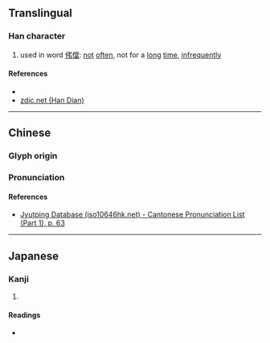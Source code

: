{{character info/new}}
==Translingual==

===Han character===
{{Han char|rn=9|rad=人|as=04|sn=6|four=27227|canj=ONL,XONL|ids=⿰亻弔}}

# used in word [[伄儅]]: [[not]] [[often]], not for a [[long]] [[time]], [[infrequently]]

====References====
* {{Han ref|kx=0095.090|dkj=00426|hdz=10127.010|uh=4F04|ud=20228|bh=C9B9|bd=51641}}
* [http://www.zdic.net/zd/zi/ZdicE4ZdicBCZdic84.htm zdic.net (Han Dian)]

----

==Chinese==
{{zh-forms}}

===Glyph origin===
{{Han etym}}

===Pronunciation===
{{zh-pron
|m=diào
|c=diu3
|mc=y
|oc=y
|ma=
|cat=adv
}}

====References====
* [http://www.iso10646hk.net/jp/document/download.jsp Jyutping Database (iso10646hk.net) - Cantonese Pronunciation List (Part 1), p. 63]

----

==Japanese==

===Kanji===
{{ja-kanji|grade=|rs=人04}}

# {{defn|lang=ja|sort=人04}}

====Readings====
* {{ja-readings|on=[[ちょう]] (chō)|kun=}}